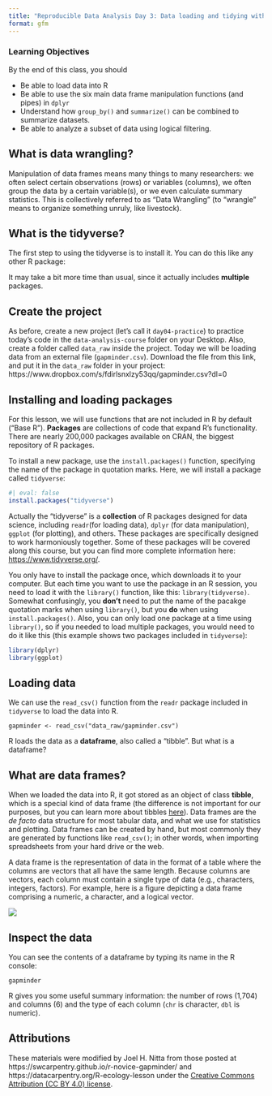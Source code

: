 ```yaml
---
title: "Reproducible Data Analysis Day 3: Data loading and tidying with tidyverse"
format: gfm
---
```


### Learning Objectives

By the end of this class, you should

- Be able to load data into R
- Be able to use the six main data frame manipulation functions (and pipes) in  `dplyr`
- Understand how `group_by()` and `summarize()` can be combined to summarize datasets.
- Be able to analyze a subset of data using logical filtering.

## What is data wrangling?

Manipulation of data frames means many things to many researchers: we often
select certain observations (rows) or variables (columns), we often group the
data by a certain variable(s), or we even calculate summary statistics. This is
collectively referred to as "Data Wrangling" (to "wrangle" means to organize
something unruly, like livestock).

## What is the tidyverse?

The first step to using the tidyverse is to install it. You can do this like any
other R package:



It may take a bit more time than usual, since it actually includes **multiple**
packages.

## Create the project

As before, create a new project (let's call it `day04-practice`) to practice today's code in the `data-analysis-course` folder on your Desktop. Also, create a folder called `data_raw` inside the project.
Today we will be loading data from an external file (`gapminder.csv`). Download the file from this link, and put it in the `data_raw` folder in your project: https://www.dropbox.com/s/fdirlsnxlzy53qq/gapminder.csv?dl=0

## Installing and loading packages

For this lesson, we will use functions that are not included in R by default ("Base R"). **Packages** are collections of code that expand R's functionality. There are
nearly 200,000 packages available on CRAN, the biggest repository of R packages.

To install a new package, use the `install.packages()` function, specifying the name of the package in quotation marks. Here, we will install a package called `tidyverse`:

```r
#| eval: false
install.packages("tidyverse")
```

Actually the "tidyverse" is a **collection** of R packages
designed for data science, including `readr`(for loading data), `dplyr` (for data manipulation), `ggplot` (for plotting), and others. These
packages are specifically designed to work harmoniously together.
Some of these packages will be covered along this course, but you can find more
complete information here: [https://www.tidyverse.org/](https://www.tidyverse.org/).

You only have to install the package once, which downloads it to your computer. But each time you want to use the package in an R session, you need to load it with the `library()` function, like this: `library(tidyverse)`. Somewhat confusingly, you **don't** need to put the name of the pacakge quotation marks when using `library()`, but you **do** when using `install.packages()`. Also, you can only load one package at a time using `library()`, so if you needed to load multiple packages, you would need to do it like this (this example shows two packages included in `tidyverse`):

```r
library(dplyr)
library(ggplot)
```

## Loading data

We can use the `read_csv()` function from the `readr` package included in `tidyverse` to load the data into R.

```
gapminder <- read_csv("data_raw/gapminder.csv")
```

R loads the data as a **dataframe**, also called a "tibble". But what is a dataframe?

## What are data frames?

When we loaded the data into R, it got stored as an object of class **tibble**, which is a special kind of data frame (the difference is not important for our purposes, but you can learn more about tibbles [here](https://tibble.tidyverse.org/)). Data frames are the *de facto* data structure for most tabular data, and what we use for statistics and plotting. Data frames can be created by hand, but most commonly they are generated by functions like `read_csv()`; in other words, when importing spreadsheets from your hard drive or the web.

A data frame is the representation of data in the format of a table where the columns are vectors that all have the same length. Because columns are vectors, each column must contain a single type of data (e.g., characters, integers, factors). For example, here is a figure depicting a data frame comprising a numeric, a character, and a logical vector.

![](images/dataframe.png)

## Inspect the data

You can see the contents of a dataframe by typing its name in the R console:

```
gapminder
```

R gives you some useful summary information: the number of rows (1,704) and columns (6) and the type of each column (`chr` is character, `dbl` is numeric).

## Attributions

These materials were modified by Joel H. Nitta from those posted at
https://swcarpentry.github.io/r-novice-gapminder/ and https://datacarpentry.org/R-ecology-lesson under the 
[Creative Commons Attribution (CC BY 4.0) license](https://creativecommons.org/licenses/by/4.0/).
